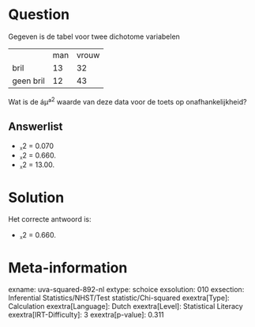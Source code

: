 Question
========

Gegeven is de tabel voor twee dichotome variabelen

  ----------- ----- -------
              man   vrouw
  bril        13    32
  geen bril   12    43
  ----------- ----- -------

Wat is de áµª^2^ waarde van deze data voor de toets op
onafhankelijkheid?


Answerlist
----------

* ᵪ2 =  0.070
* ᵪ2 =  0.660.
* ᵪ2 =  13.00.

Solution
========

Het correcte antwoord is: 

* ᵪ2 =  0.660.

Meta-information
================
exname: uva-squared-892-nl
extype: schoice
exsolution: 010
exsection: Inferential Statistics/NHST/Test statistic/Chi-squared
exextra[Type]: Calculation
exextra[Language]: Dutch
exextra[Level]: Statistical Literacy
exextra[IRT-Difficulty]: 3
exextra[p-value]: 0.311
